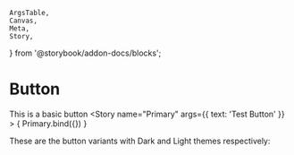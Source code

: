     ArgsTable,
    Canvas,
    Meta,
    Story,
} from '@storybook/addon-docs/blocks';


<Meta
    component={Button}
    title="Atoms/Button"
/>


# Button

This is a basic button
<Canvas>
    <Story
        name="Primary"
        args={{
            text: 'Test Button'
        }}
    >
        { Primary.bind({}) }
    </Story>
</Canvas>

<ArgsTable story="Primary" />

These are the button variants with Dark and Light themes respectively:
<Story story={stories.Demo} />
